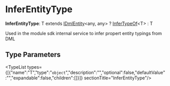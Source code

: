 
# InferEntityType

 **InferEntityType**: T extends [IDmlEntity](../../interfaces/types.DmlTypes.IDmlEntity/page.mdx)&#60;any, any&#62; ? [InferTypeOf](../types.DmlTypes.InferTypeOf/page.mdx)&#60;T&#62; : T

Used in the module sdk internal service to infer propert entity typings from DML

## Type Parameters

<TypeList types={[{"name":"T","type":"`object`","description":"","optional":false,"defaultValue":"","expandable":false,"children":[]}]}  sectionTitle="InferEntityType"/>
